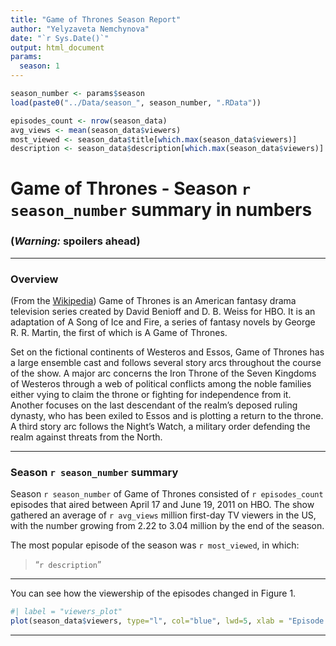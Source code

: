 ```yaml
---
title: "Game of Thrones Season Report"
author: "Yelyzaveta Nemchynova"
date: "`r Sys.Date()`"
output: html_document
params:
  season: 1
---
```


```r
season_number <- params$season
load(paste0("../Data/season_", season_number, ".RData"))

episodes_count <- nrow(season_data)
avg_views <- mean(season_data$viewers)
most_viewed <- season_data$title[which.max(season_data$viewers)]
description <- season_data$description[which.max(season_data$viewers)]
```


# Game of Thrones - Season `r season_number` summary in numbers

### __(*Warning:* spoilers ahead)__

***

### Overview

(From the [Wikipedia](https://en.wikipedia.org/wiki/Game_of_Thrones#Premise)) Game of Thrones is an American fantasy drama television series created by David Benioff and D. B. Weiss for HBO. It is an adaptation of A Song of Ice and Fire, a series of fantasy novels by George R. R. Martin, the first of which is A Game of Thrones.

Set on the fictional continents of Westeros and Essos, Game of Thrones has a large ensemble cast and follows several story arcs throughout the course of the show. A major arc concerns the Iron Throne of the Seven Kingdoms of Westeros through a web of political conflicts among the noble families either vying to claim the throne or fighting for independence from it. Another focuses on the last descendant of the realm's deposed ruling dynasty, who has been exiled to Essos and is plotting a return to the throne. A third story arc follows the Night's Watch, a military order defending the realm against threats from the North.

***

### Season `r season_number` summary

Season `r season_number` of Game of Thrones consisted of `r episodes_count` episodes that aired between April 17 and June 19, 2011 on HBO. The show gathered an average of `r avg_views` million first-day TV viewers in the US, with the number growing from 2.22 to 3.04 million by the end of the season.

The most popular episode of the season was `r most_viewed`, in which:

> "`r description`"

***

You can see how the viewership of the episodes changed in Figure 1.

```r
#| label = "viewers_plot"
plot(season_data$viewers, type="l", col="blue", lwd=5, xlab = "Episode number", ylab = "1st day TV viewers in the US (millions)")
```
***
